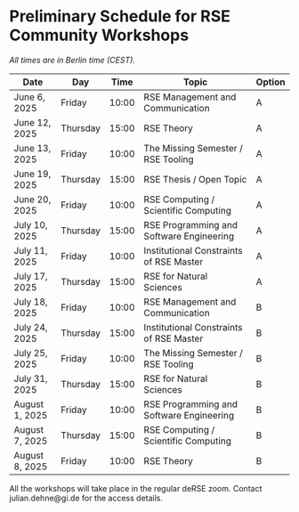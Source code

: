 # Preliminary Schedule for RSE Community Workshops

_All times are in Berlin time (CEST)._

| Date           | Day      | Time  | Topic                                    | Option |
|----------------|----------|-------|------------------------------------------|--------|
| June 6, 2025   | Friday   | 10:00 | RSE Management and Communication         | A      |
| June 12, 2025  | Thursday | 15:00 | RSE Theory                               | A      |
| June 13, 2025  | Friday   | 10:00 | The Missing Semester / RSE Tooling       | A      |
| June 19, 2025  | Thursday | 15:00 | RSE Thesis / Open Topic                  | A      |
| June 20, 2025  | Friday   | 10:00 | RSE Computing / Scientific Computing     | A      |
| July 10, 2025  | Thursday | 15:00 | RSE Programming and Software Engineering | A      |
| July 11, 2025  | Friday   | 10:00 | Institutional Constraints of RSE Master  | A      |
| July 17, 2025  | Thursday | 15:00 | RSE for Natural Sciences                 | A      |
| July 18, 2025  | Friday   | 10:00 | RSE Management and Communication         | B      |
| July 24, 2025  | Thursday | 15:00 | Institutional Constraints of RSE Master  | B      |
| July 25, 2025  | Friday   | 10:00 | The Missing Semester / RSE Tooling       | B      |
| July 31, 2025  | Thursday | 15:00 | RSE for Natural Sciences                 | B      |
| August 1, 2025 | Friday   | 10:00 | RSE Programming and Software Engineering | B      |
| August 7, 2025 | Thursday | 15:00 | RSE Computing / Scientific Computing     | B      |
| August 8, 2025 | Friday   | 10:00 | RSE Theory                               | B      |

All the workshops will take place in the regular deRSE zoom. Contact julian.dehne@gi.de for the access details.